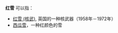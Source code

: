 '''红雪''' 可以指：

* [[红雪_(核武)|红雪 (核武)]], 英国的一种核武器（1958年－1972年）
* [[西瓜雪|西瓜雪]]，一种红颜色的雪

{{Disambig|CAT=二字消歧义}}